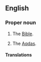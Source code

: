 ==English==

===Proper noun===
{{en-proper noun}}

# {{context|Christianity}} The [[Bible]].
# {{context|Baha'i}} The [[Aqdas]].

====Translations====
{{trans-see|Holy Writ}}